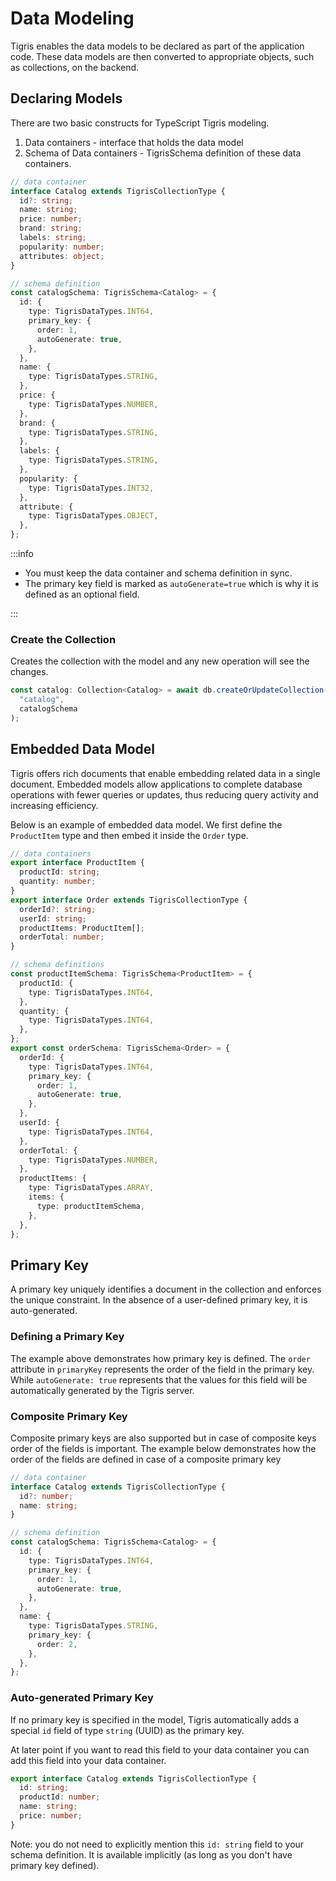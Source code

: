 # Data Modeling

Tigris enables the data models to be declared as part of the
application code. These data models are then converted to appropriate
objects, such as collections, on the backend.

## Declaring Models

There are two basic constructs for TypeScript Tigris modeling.

1. Data containers - interface that holds the data model
2. Schema of Data containers - TigrisSchema definition of these data containers.

```typescript
// data container
interface Catalog extends TigrisCollectionType {
  id?: string;
  name: string;
  price: number;
  brand: string;
  labels: string;
  popularity: number;
  attributes: object;
}

// schema definition
const catalogSchema: TigrisSchema<Catalog> = {
  id: {
    type: TigrisDataTypes.INT64,
    primary_key: {
      order: 1,
      autoGenerate: true,
    },
  },
  name: {
    type: TigrisDataTypes.STRING,
  },
  price: {
    type: TigrisDataTypes.NUMBER,
  },
  brand: {
    type: TigrisDataTypes.STRING,
  },
  labels: {
    type: TigrisDataTypes.STRING,
  },
  popularity: {
    type: TigrisDataTypes.INT32,
  },
  attribute: {
    type: TigrisDataTypes.OBJECT,
  },
};
```

:::info

- You must keep the data container and schema definition in sync.
- The primary key field is marked as `autoGenerate=true` which is why it
  is defined as an optional field.

:::

### Create the Collection

Creates the collection with the model and any new operation will see the changes.

```typescript
const catalog: Collection<Catalog> = await db.createOrUpdateCollection(
  "catalog",
  catalogSchema
);
```

## Embedded Data Model

Tigris offers rich documents that enable embedding related data in a single
document. Embedded models allow applications to complete database operations
with fewer queries or updates, thus reducing query activity and increasing
efficiency.

Below is an example of embedded data model. We first define the `ProductItem`
type and then embed it inside the `Order` type.

```typescript
// data containers
export interface ProductItem {
  productId: string;
  quantity: number;
}
export interface Order extends TigrisCollectionType {
  orderId?: string;
  userId: string;
  productItems: ProductItem[];
  orderTotal: number;
}

// schema definitions
const productItemSchema: TigrisSchema<ProductItem> = {
  productId: {
    type: TigrisDataTypes.INT64,
  },
  quantity: {
    type: TigrisDataTypes.INT64,
  },
};
export const orderSchema: TigrisSchema<Order> = {
  orderId: {
    type: TigrisDataTypes.INT64,
    primary_key: {
      order: 1,
      autoGenerate: true,
    },
  },
  userId: {
    type: TigrisDataTypes.INT64,
  },
  orderTotal: {
    type: TigrisDataTypes.NUMBER,
  },
  productItems: {
    type: TigrisDataTypes.ARRAY,
    items: {
      type: productItemSchema,
    },
  },
};
```

## Primary Key

A primary key uniquely identifies a document in the collection and enforces
the unique constraint. In the absence of a user-defined primary key, it is
auto-generated.

### Defining a Primary Key

The example above demonstrates how primary key is defined. The `order`
attribute in `primaryKey` represents the order of the field in the primary key.
While `autoGenerate: true` represents that the values for this field will be
automatically generated by the Tigris server.

### Composite Primary Key

Composite primary keys are also supported but in case of composite keys
order of the fields is important. The example below demonstrates
how the order of the fields are defined in case of a composite primary key

```typescript
// data container
interface Catalog extends TigrisCollectionType {
  id?: number;
  name: string;
}

// schema definition
const catalogSchema: TigrisSchema<Catalog> = {
  id: {
    type: TigrisDataTypes.INT64,
    primary_key: {
      order: 1,
      autoGenerate: true,
    },
  },
  name: {
    type: TigrisDataTypes.STRING,
    primary_key: {
      order: 2,
    },
  },
};
```

### Auto-generated Primary Key

If no primary key is specified in the model, Tigris automatically adds a
special `id` field of type `string` (UUID) as the primary key.

At later point if you want to read this field to your data container you can
add this field into your data container.

```typescript
export interface Catalog extends TigrisCollectionType {
  id: string;
  productId: number;
  name: string;
  price: number;
}
```

Note: you do not need to explicitly mention this `id: string` field to your
schema definition. It is available implicitly (as long as you don't have
primary key defined).
